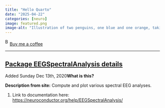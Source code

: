 ```yaml
---
title: "Hello Quarto"
date: "2025-04-22"
categories: [neuro]
image: featured.png
image-alt: "Illustration of two penguins, one blue and one orange, taking a selfie with a selfie stick. The moon in the background looks like the Quarto logo."
---
```



<link href="https://fonts.googleapis.com/css?family=Cookie" rel="stylesheet"><a class="bmc-button" target="_blank" href="https://www.buymeacoffee.com/JoscelinRocha">![Buy me a coffee](https://cdn.buymeacoffee.com/buttons/bmc-new-btn-logo.svg){alt="Buy me a coffee" width="15" height="21"}Buy me a coffee</a>

------------------------------------------------------------------------


## [Package EEGSpectralAnalysis details](https://neuroconductor.org/help/EEGSpectralAnalysis/)

Added Sunday Dec 13th, 2020**What is this?**

**Description from site:** Compute and plot various spectral EEG
analyses.

1.  Link to documentation here:
    <https://neuroconductor.org/help/EEGSpectralAnalysis/>
